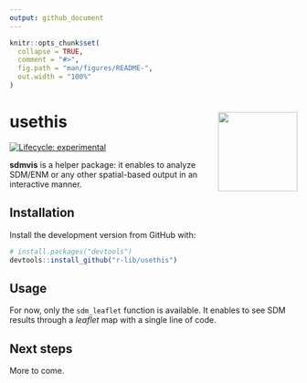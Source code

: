 ```yaml
---
output: github_document
---
```


<!-- README.md is generated from README.Rmd. Please edit that file -->

```r
knitr::opts_chunk$set(
  collapse = TRUE,
  comment = "#>",
  fig.path = "man/figures/README-",
  out.width = "100%"
)
```

# usethis <img src="man/figures/logo.png" align="right" height="139" />

<!-- badges: start -->
[![Lifecycle: experimental](https://img.shields.io/badge/lifecycle-experimental-orange.svg)](https://lifecycle.r-lib.org/articles/stages.html#experimental)
<!-- badges: end -->

**sdmvis** is a helper package: it enables to analyze SDM/ENM or any other spatial-based output in an interactive manner.

## Installation

Install the development version from GitHub with:

```r
# install.packages("devtools")
devtools::install_github("r-lib/usethis")
```

## Usage

For now, only the `sdm_leaflet` function is available. It enables to see SDM results through a _leaflet_ map with a single line of code.

## Next steps

More to come.
